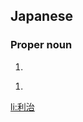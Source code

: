 ==Japanese==
{{ja-kanjitab|とし|はる}}

===Proper noun===
{{ja-pos|proper|としはる}}

# {{given name|male|lang=ja|sort=としはる}}

{{ja-kanjitab|とし|じ}}

{{ja-pos|proper|としじ}}

# {{given name|male|lang=ja|sort=としじ}}

[[li:利治]]